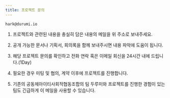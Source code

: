 ```yaml
---
title: 프로젝트 문의
---
```


```
hark@durumi.io

```

1. 프로젝트와 관련된 내용을 충실히 담은 내용의 메일을 위 주소로 보내주세요.

2. 공개 가능한 문서나 기획서, 회의록을 함께 보내주시면 내용 파악에 도움이 됩니다.

3. 해당 프로젝트 문의를 확인하고 전화 연락 혹은 이메일 회신을 24시간 내에 드립니다.(1Day)

4. 필요한 경우 미팅 및 협의, 계약 이후에 프로젝트를 진행합니다.

5. 기존의 공동체아이티사회적협동조합의 팀 두루미와 프로젝트를 진행한 경험이 있는 팀도 긴급하게 이 메일을 사용할 수 있습니다.

